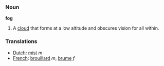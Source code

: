 === Noun ===

'''fog'''

#A [[cloud]] that forms at a low altitude and obscures vision for all within.

=== Translations ===
*[[Dutch]]: [[mist]] ''m''
*[[French]]: [[brouillard]] ''m'', [[brume]] ''f''